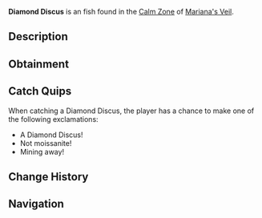 {{FishInfobox
|image          = Diamond Discus.png
|rarity         = Uncommon
|sea            = First Sea
|location       = [[Calm Zone]]
|sublocation    = 
|sources        = Fishing Rod
|radar_location = 
|xp             = 110
|weather        = Clear
|time           = Day
|season         = Winter
|bait           = Flakes
|base_weight    = 175
|base_value     = 1200
|weight_range   = 95
|base_chance    = 55
|base_resil     = 85
}}
'''Diamond Discus''' is an {{Rarity|Uncommon}} fish found in the [[Calm Zone]] of [[Mariana's Veil]].

== Description ==
{{Description|A flat, disc-shaped fish with diamond-like scales that reflect light beautifully.|Bestiary Entry}}

== Obtainment ==
{{Description|Glistening in freezing waters, notably when the sky is clear.|Bestiary Hint}}
{{Fish Availability|
Mariana's Veil/Calm Zone
|top_rods      = 
Ethereal Prism Rod\258126.67\70314.75;
Fast Rod\256286.98\65377.36;
No-Life Rod\256110.06\65328.06;
Summit Rod\255682.1\47652.24;
Seraphic Rod\254927.27\65026.36;
Resourceful Rod\246429.84\45549.83;
Wildflower Rod\242392.6\42069.78;
Nocturnal Rod\169487.05\142809.64;
Fischer's Rod\204670.71\49169.96;
Depthseeker Rod\252861.27\50771.23;
Verdant Shear Rod\251490.54\55599.38;
Trident Rod\250799.35\45604.07;
Avalanche Rod\249122.88\45606.39;
Free Spirit Rod\247764.01\45536.38;
Blazebringer Rod\240722.11\52409.98;
Zeus Rod\238397.88\55500.08;
Volcanic Rod\233625.79\42158.02;
Challenger's Rod\233612.74\59519.44;
Rod Of The Forgotten Fang\232784.44\59378.21;
Rod Of The Depths\221211.51\54057.69;
Rod Of The Exalted One\203910.24\50714.02;
Steady Rod\133762.89\25494.51
|recommended   = Ethereal Prism Rod
}}

== Catch Quips ==
When catching a Diamond Discus, the player has a chance to make one of the following exclamations:
* A Diamond Discus!
* Not moissanite!
* Mining away!

== Change History ==
{{Change History|{{subst:Current Version}}}}

== Navigation ==
{{Fish Navbox|Calm Zone}}